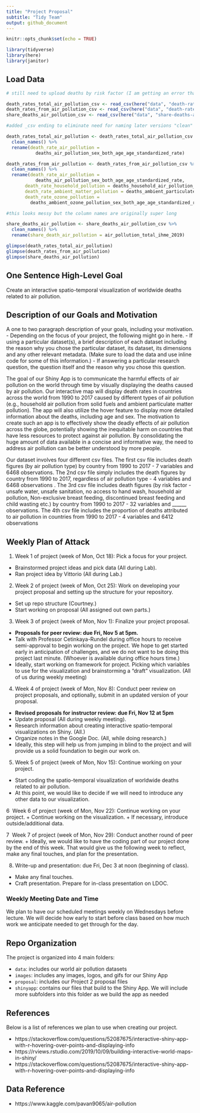```yaml
---
title: "Project Proposal"
subtitle: "Tidy Team"
output: github_document
---
```


```r
knitr::opts_chunk$set(echo = TRUE)

library(tidyverse)
library(here)
library(janitor)
```

## Load Data 

```r
# still need to upload deaths by risk factor (I am getting an error that says "Unexpected Response from Server, probably because the file is large)

death_rates_total_air_pollution_csv <- read_csv(here("data", "death-rates-total-air-pollution.csv"))
death_rates_from_air_pollution_csv <- read_csv(here("data", "death-rates-from-air-pollution.csv"))
share_deaths_air_pollution_csv <- read_csv(here("data", "share-deaths-air-pollution.csv"))

#added _csv ending to eliminate need for naming later versions "clean"
```

```r
death_rates_total_air_pollution <- death_rates_total_air_pollution_csv %>%
  clean_names() %>% 
  rename(death_rate_air_pollution = 
           deaths_air_pollution_sex_both_age_age_standardized_rate)

death_rates_from_air_pollution <- death_rates_from_air_pollution_csv %>%
  clean_names() %>% 
  rename(death_rate_air_pollution = 
           deaths_air_pollution_sex_both_age_age_standardized_rate, 
       death_rate_household_pollution = deaths_household_air_pollution_from_solid_fuels_sex_both_age_age_standardized_rate, 
       death_rate_ambient_matter_pollution = deaths_ambient_particulate_matter_pollution_sex_both_age_age_standardized_rate, 
       death_rate_ozone_pollution = 
         deaths_ambient_ozone_pollution_sex_both_age_age_standardized_rate)

#this looks messy but the column names are originally super long 

share_deaths_air_pollution <- share_deaths_air_pollution_csv %>% 
  clean_names() %>% 
  rename(share_death_air_pollution = air_pollution_total_ihme_2019)
```


```r
glimpse(death_rates_total_air_pollution)
glimpse(death_rates_from_air_pollution)
glimpse(share_deaths_air_pollution)
```

## One Sentence High-Level Goal

Create an interactive spatio-temporal visualization of worldwide deaths related to air pollution. 

## Description of our Goals and Motivation 

A one to two paragraph description of your goals, including your motivation. 
- Depending on the focus of your project, the following might go in here.
- If using a particular dataset(s), a brief description of each dataset including the reason why you chose the particular dataset, its dataset, its dimensions and any other relevant metadata. (Make sure to load the data and use inline code for some of this information.)
- If answering a particular research question, the question itself and the reason why you chose this question.


The goal of our Shiny App is to communicate the harmful effects of air pollution on the world through time by visually displaying the deaths caused by air pollution. Our interactive map will display death rates in countries across the world from 1990 to 2017 caused by different types of air pollution (e.g., household air pollution from solid fuels and ambient particulate matter pollution). The app will also utilize the hover feature to display more detailed information about the deaths, including age and sex. The motivation to create such an app is to effectively show the  deadly effects of air pollution across the globe, potentially showing the inequitable harm on countries that have less resources to protect against air pollution. By consolidating the huge amount of data available in a concise and informative way, the need to address air pollution can be better understood by more people. 

Our dataset involves four different csv files. The first csv file includes death figures (by air pollution type) by country from 1990 to 2017 - 7 variables and 6468 observations. The 2nd csv file simply includes the death figures by country from 1990 to 2017, regardless of air pollution type - 4 variables and 6468 observations . The 3rd csv file includes death figures (by risk factor - unsafe water, unsafe sanitation, no access to hand wash, household air pollution, Non-exclusive breast feeding, discontinued breast feeding and child wasting etc.) by country from 1990 to 2017 - 32 variables and ______ observations. The 4th csv file includes the proportion of deaths attributed to air pollution in countries from 1990 to 2017 -  4 variables and 6412 observations


## Weekly Plan of Attack

1. Week 1 of project (week of Mon, Oct 18): Pick a focus for your project.
  + Brainstormed project ideas and pick data (All during Lab). 
  + Ran project idea by Vittorio (All during Lab.)

2. Week 2 of project (week of Mon, Oct 25): Work on developing your project proposal and setting up the structure for your repository.
  + Set up repo structure (Courtney.)
  + Start working on proposal (All assigned out own parts.)

3. Week 3 of project (week of Mon, Nov 1): Finalize your project proposal.
  + **Proposals for peer review: due Fri, Nov 5 at 5pm.**
  + Talk with Professor Cetinkaya-Rundel during office hours to receive semi-approval to begin working on the project. We hope to get started early in anticipation of challenges, and we do not want to be doing this project last minute. (Whoever is available during office hours time.)
  + Ideally, start working on framework for project. Picking which variables to use for the visualization and brainstorming a "draft" visualization. (All of us during weekly meeting)

4. Week 4 of project (week of Mon, Nov 8): Conduct peer review on project proposals, and optionally, submit in an updated version of your proposal.
  + **Revised proposals for instructor review: due Fri, Nov 12 at 5pm**
  + Update proposal (All during weekly meeting). 
  + Research information about creating interactive spatio-temporal visualizations on Shiny. (All.)
  + Organize notes in the Google Doc. (All, while doing research.)
  + Ideally, this step will help us from jumping in blind to the project and will provide us a solid foundation to begin our work on. 

5. Week 5 of project (week of Mon, Nov 15): Continue working on your project.
  + Start coding the spatio-temporal visualization of worldwide deaths related to air pollution. 
  + At this point, we would like to decide if we will need to introduce any other data to our visualization. 

6  Week 6 of project (week of Mon, Nov 22): Continue working on your project.
  + Continue working on the visualization. 
  + If necessary, introduce outside/additional data. 

7  Week 7 of project (week of Mon, Nov 29): Conduct another round of peer review.
  + Ideally, we would like to have the coding part of our project done by the end of this week. That would give us the following week to reflect, make any final touches, and plan for the presentation. 

8. Write-up and presentation: due Fri, Dec 3 at noon (beginning of class).
  + Make any final touches. 
  + Craft presentation. Prepare for in-class presentation on LDOC. 

### Weekly Meeting Date and Time 

We plan to have our scheduled meetings weekly on Wednesdays before lecture. We will decide how early to start before class based on how much work we anticipate needed to get through for the day.

## Repo Organization

The project is organized into 4 main folders: 

* `data`: includes our world air pollution datasets
* `images`: includes any images, logos, and gifs for our Shiny App
* `proposal`: includes our Project 2 proposal files
* `shinyapp`: contains our files that build to the Shiny App. We will include more subfolders into this folder as we build the app as needed

## References 

Below is a list of references we plan to use when creating our project. 

* https://stackoverflow.com/questions/52087675/interactive-shiny-app-with-r-hovering-over-points-and-displaying-info
* https://rviews.rstudio.com/2019/10/09/building-interactive-world-maps-in-shiny/
* https://stackoverflow.com/questions/52087675/interactive-shiny-app-with-r-hovering-over-points-and-displaying-info

## Data Reference 
* https://www.kaggle.com/pavan9065/air-pollution

